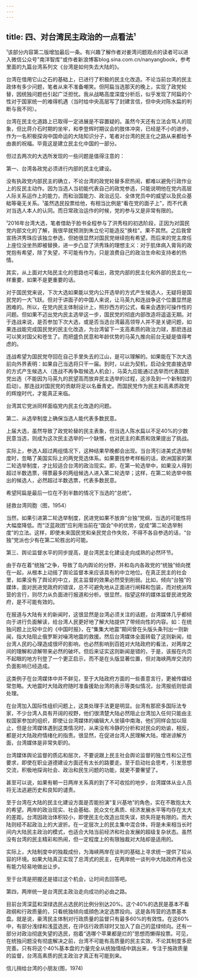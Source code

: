 ```yaml
---
---
---
```

title: 四、对台湾民主政治的一点看法¹
---



¹该部分内容第二版增加最后一条。有兴趣了解作者对姜湾问题观点的读者可以进入微信公众号"南洋智库"或作者新浪博客blog.sina.com.cn/nanyangbook，参考里面的九篇台湾系列文《台湾是如何失去大陆的》。

台湾在借用它山之石的基础上，已进行了积极的民主化改造。不论当前台湾的民主政体有多少问题，笔者从来不准备嘲笑。但阿扁当选那天的晚上，实现了政党轮替，因统独问题也引起广泛担忧。我从战略高度深度分析后，似乎发现了阿扁的个性对于国家统一的难得机遇（当时给中央高层写了封建言信，但中央对陈水扁的判断与我不同）。

台湾在民主化道路上已取得一定进展是不容置疑的。虽然今天还有立法会骂人的现象，但比蒋介石时期的坐牢，和李登辉时期议会的肢体冲突，已经是不小的进步。作为一名积极探询中国命运的大陆知识分子，笔者对台湾的民主化之路从来都给予由衷的祝福。毕竟这是建立民主化中国的一部分。

但过去两次的大选所发现的一些问题是值得注意的：

第一、台湾各政党必须进行内部的民主化建设。

没有执政党内部民主的确立，不论台湾的政党轮替多麽热闹，都难以避免行政作业上的反民主动作。因为当选人当初能代表自己的政党参选，只能说明他在党内高层人际关系运作上的能力，而和治国能力、政治远见、全体党员中的威望以及民众基础等毫无关系。¹虽然选民投票给他，有相当比例是“看在党的面子上”，而不代表对当选人本人的认同。而日常政治运作的时候，党的参与又是非常有限的。

¹2016年台湾大选，笔者借助于脸书全程参与了洪秀柱的初选阶段，正因为对国民党内部文化的了解，我很早就预测到朱立伦可能造反"换柱"。果不其然。之后我曾宣扬洪秀珠应该独立参选，但她很显然对国民党继续抱有希望。而后来的党主席任上座位没坐热即被替换，进一步凸显了洪秀珠的理想主义：对于肌体病入膏肓的政党抱有希望，除了失望，不可能有作为，只是浪费自己的政治生命和支持者的热情。

其实，从上面对大陆民主化的思路也可看出，政党内部的民主化和外部的民主化一样重要，如果不是更重要的话。

对于国民党来说，下次大选如果能以党内公开选举的方式产生候选人，无疑将是国民党的一大飞跃。但对于讲面子的中国人来说，让马英九和连战争这个位置显然是困难的。所以，在党内民主体制设计上，照抄西方的公式，看来会遇到可操作性的问题。但如果不迈出党内民主选举这一步，国民党的彻底内部改造将遥遥无期。对于连战来说，是否参加下次大选，或是否当选台湾最高领导人并不是关键问题，如果连战能完成国民党的民主化改造，为台湾留下一支高素质的政治力球，那麽连战可以笑对国父和苍生了。而把盛负民意和年龄优势的马英九推向前台无疑是值得考虑的。

连战希望为国民党夺回在自己手里失去的江山，是可以理解的。如果能在下次大选前向外界表明：如果自己当选将只干一届。到时，以此为契机，启动全党直接选举的方式产生候选人（连战不再争取候选人机会），马英九应能通过选举而代表国民党出选（不能因为马英九的民望高而放弃民主选举的过程，这涉及到一个新制度的启动）。那连战对国民党的贡献将足以名垂青史。而国民党作为民主和高素质政党的辉煌时代，才能真正来临。

台湾其它党派同样面临党内民主化改造的问题。

第二、从选举制度上确保当选人能代表多数民意。

上届大选，虽然导致了政党轮替的民主表象，但当选人陈水扁以不足40%的少数民意当选，则成为这次民主选举的一个缺憾，也对民主的素质和效果提出了挑战。

实际上，参选人超过两组情况下，这种结果早晚都会出现。当台湾引进美式选举制度时，忽略了美国实际上的两党竞选体系。如果要找参考样板的话，欧洲国家的第二轮选举制度，才比较适合台湾的政治现实。即，在第一轮选举中，如果没人得到超过半数选票，得票最多的两组候选人进入第二轮选举；这样，在第二轮选举中胜出的候选人，必然超过半数选票，代表多数民意。

希望阿扁是最后一位在不到半数的情况下当选的“总统”。

拯救台湾同胞（图，1954）

当然，如果引进第二轮选举制度，民进党如果不放弃“台独”党纲，当选的可能性将大幅度降低。而“泛蓝政团”应利用当前在“国会”中的优势，促成“第二轮选举制度”的立法。这样，即使未来国民党和亲民党合作失败，不得不各自参选的话，“台独”党派也少有在第二轮胜出的可能。

第三、舆论监督水平的同步提高，是台湾民主化建设走向成熟的必然环节。

由于存在着“统独”之争，导致了岛内舆论的分野，并和岛内各政党的“统独”倾向搅在一起，从根本上动摇了舆论监督本来应该具有的中立地位。在真正民主的社会里，如果没有了舆论的中立，民主监督的效果必然受到削弱。比如，倾向“台独”的媒体，面对民进党政府的错误，总不可避免地从正面进行闸释和包装，而对统派阵营的言行，则尽力从负面进行报道和分析。很显然，指望这样的媒体监督民进党政府，是不可能有效的。

在报道与大陆有关的新闻时，这很显然是台湾必须关注的话题，台湾媒体几乎都倾向于进行负面解读，给台湾人民更好地了解大陆提供了带倾向性的内容。如：在统独问题上比较中立的《中国时报》，在“集集大地震”期间曾在头版头条刊出一则新闻，指大陆阻止俄罗斯对噪湾地震的救援。然后台湾媒体全面转载了这则新闻，给台湾人民的心理造成很坏的影响，也必然影响到百姓对大陆政府的看法，对两岸之间的理解和谅解带来必然的破坏。但后来证实这则新闻是错的，于是，该报在内页不起眼的地方刊登了一个更正启示，而不是在头版显著位置，但对海峡两岸交流的负面影响已经造成。

这类例子在台湾媒体中并不鲜见，至于大陆政府方面的一些善意言行，更被传媒经常忽略。大地震时大陆政府随时准备援助台湾的表示等类似情况，台湾报纸则低调处理。

在台湾加入国际性组织问题上，这类处理手法更是明显。台湾有那麽多国际法专家，不少台湾人具有开阔的视野，他们很清楚大陆必然阻止台湾加入任何只能由主权国家参加的组织，即使让台湾媒体的编辑大人坐镇中南海，他们同样会加以阻止，但是台湾媒体遇到这类情况时，从来没有冷静的分析和对民众的劝谕，相反，都是对大陆政府情绪化的指责。很显然，在促进台湾人民理解大陆，增进谅解方面，台湾媒体是非常失职的。

台湾媒体舆论监督的质応和层次，不要说跟上民主社会舆论监督的独立性和公正性要求，即使在职业道德建设方面还有太长的路要走。至于启动社会思考，引发思想交流，积极地探询社会、政治和民生问题的功能，就更不要奢望了。

甚至可以说，如果有朝一日两岸关系真的到了不可收拾的地步，台湾媒体从业人员将无法逃避历史和良知的谴责。

至于台湾在大陆的民主化建设方面是否能扮演“复兴基地”的角色，实在不敢抱太大的希望。两岸的政治现实、社会基础、民众文化素质、经济发展水平等均存在太大的差距。台湾因政治体积较小，即使民主化改造出现失误，损失将是有限的。而大陆则经不起政治上的大波折。在一定层次上的民主集中混合体，将是未来相当长时间内大陆民主政治的模式，也适合大陆当前经济和社会发展的超级复杂状态。虽然没有台湾的民主精彩和热闹，但一定程度上的有限独裁对大陆却是适用的。

实际上，大陆制度中的独裁成份，为海峡两岸在谈判的基础上寻求统一提供了较从容的环境。如果大陆真正实现了总湾式的民主，在两岸统一谈判中大陆政府再也没有能力轻易地做出让步。

至于台湾是把握还是错过这个机会，让时间去回答吧。

第四，两岸统一是台湾民主政治走向成功的必由之路。

目前台湾深蓝和深绿选民占选民的比例分别达20%。这个40%的选民是基本不看政纲和行政质量的，只看统独倾向或顔色决定选票投向。这是各阵营的选票基本盘。就是说，豪湾民主体制对行政质量的监督只有最多60%的有效性。在这60%中，有部分浅绿和浅蓝选民，在评估行政质球时又加入了自己的蓝绿倾向。还有一部分对政治彻底失望的选民，抱着“选哪个苹果都是烂的”思想而懒得投票。可见，在统独问题没有彻底解决之前，台湾不可能有高质量的民主实效，不论其制度多麽完善。只有将这个40%基本盘的力量完全从统独情结中跳出来，专注于施政质量的监督，台湾高素质的民主政治才真正有可能到来。

信儿捎给台湾的小朋友(图，1974)